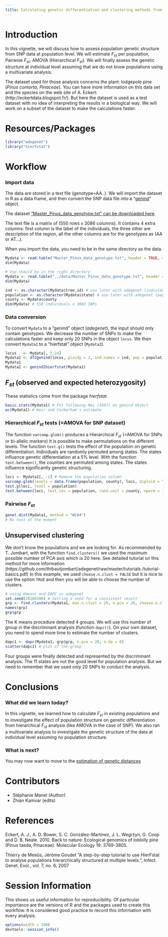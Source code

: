 ```yaml
---
title: Calculating genetic differentiation and clustering methods from SNP data
---
```


# Introduction

In this vignette, we will discuss how to assess population genetic structure
from SNP data at population level. We will estimate $F_{st}$ per population,
Pairwise $F_{st}$, AMOVA (Hierarchical $F_{st}$). We will finally assess the
genetic structure at individual level assuming that we do not know populations
using a multivariate analysis.
 

The dataset used for those analysis concerns the plant: lodgepole pine (*Pinus
contorta*, *Pinaceae*). You can have more information on this data set and the
species on the web site of A. Eckert:  (http://eckertdata.blogspot.fr/). But
here the dataset is used as a test dataset with no idea of interpreting the
results in a biological way. We will work on a subset of the dataset to make
the calculations faster.



# Resources/Packages 

```r
library("adegenet")
library("hierfstat")
```


# Workflow

### Import data

The data are stored in a text file (genotype=AA..). We will  import the dataset
in R as a data frame, and then  convert the SNP data file into a
"[genind](http://www.inside-r.org/packages/cran/adegenet/docs/.valid.genind)"
object.

The dataset ["Master_Pinus_data_genotype.txt" can be downloaded 
here](https://github.com/NESCent/popgenInfo/tree/master/data/Master_Pinus_data_genotype.txt).

The  text file is a matrix of (550 rows x 3086 columns). It contains 4 extra
columns: first column is the label of the individuals, the three other are
description of the region, all the other columns are for the genotypes as (AA or
AT...).

When you import the data, you need to be in the same directory as the data.

```r
Mydata <- read.table("Master_Pinus_data_genotype.txt", header = TRUE, check.names = FALSE)   
dim(Mydata) 
```
```r
# You should be in the right directory
Mydata <- read.table("../data/Master_Pinus_data_genotype.txt", header = TRUE, check.names = FALSE)   
dim(Mydata) 
```

```r
ind <- as.character(Mydata$tree_id) # use later with adegenet (individual labels)
population <- as.character(Mydata$state) # use later with adegenet (population labels)
county <- Mydata$county 
dim(Mydata) # 550 individuals x 3082 SNPs
```

### Data conversion

To convert `Mydata` to a "genind" object (*adegenet*), the input should only
contain genotypes. We decrease the number of SNPs to make the calculations
faster and keep only 20 SNPs in the object `locus`. We then convert `Mydata1` to
a "hierfstat" object (`Mydata2`).

```r
locus   <- Mydata[, 5:24] 
Mydata1 <- df2genind(locus, ploidy = 2, ind.names = ind, pop = population, sep = "")
Mydata1
Mydata2 <- genind2hierfstat(Mydata1) 
```

## $F_{st}$ (observed and expected heterozygosity)

These statistics come from the package *hierfstat*.

```r
basic.stats(Mydata1) # Fst following Nei (1987) on genind object
wc(Mydata1) # Weir and Cockerham's estimate
```

### Hierarchical $F_{st}$ tests (=AMOVA for SNP dataset)

The function `varcomp.glob()` produces a Hierarchical $F_{st}$ (=AMOVA for SNPs
or bi-allelic markers) It is possible to make permutations on the different
levels: The function `test.g()` tests the effect of the population on genetic
differentiation. Individuals are randomly permuted among states. The states
influence  genetic differentiation at a 5% level. With the function
`test.between()`, the counties are permuted among states. The states influence
significantly genetic structuring.


```r
loci <- Mydata2[, -1] # Remove the population column
varcomp.glob(levels = data.frame(population, county), loci, diploid = TRUE) 
test.g(loci, level = population) 
test.between(loci, test.lev = population, rand.unit = county, nperm = 100) 
```


### Pairwise $F_{st}$

```r
genet.dist(Mydata1, method = "WC84")
# No test at the moment
```


## Unsupervised clustering  

We don't know the populations and we are looking for. As recommended by T.
Jombart, with the function `find.clusters()` we used the maximum possible number
of PCA axis which is 20 here. See detailed tutorial on this method for more
information (https://github.com/thibautjombart/adegenet/raw/master/tutorials
/tutorial-basics.pdf) In this example, we used `choose.n.clust = FALSE` but it
is nice to use the option `TRUE` and then you will be able to choose the number
of clusters.

```r
# using Kmeans and DAPC in adegenet 
set.seed(20160308) # Setting a seed for a consistent result
grp <- find.clusters(Mydata1, max.n.clust = 10, n.pca = 20, choose.n.clust = FALSE) 
names(grp)
grp$grp
```

The K means procedure detected 4 groups. We will use this number of  group in
the discriminant analysis (function `dapc()`). On your own dataset, you need to
spend more time to estimate the number of clusters.

```r
dapc1 <- dapc(Mydata1, grp$grp, n.pca = 20, n.da = 6) 
scatter(dapc1) # plot of the group
```

Four groups were finally detected and represented by the discriminant analysis.
The 11 states are not the good level for population analysis. But we need to
remember that we used only 20 SNPs to conduct the analysis.

# Conclusions
 
### What did we learn today?

In this vignette, we learned how to calculate $F_{st}$ in existing populations
and to investigate the effect of population structure on genetic differentiation
from hierarchical $F_{st}$ analysis (like AMOVA in the case of SNP). We also ran
a multivariate analysis to investigate the genetic structure of the data at
individual level assuming no population structure.

### What is next?

You may now want to move to the [estimation of genetic distances](2015-05-18-Dist-SNP.html)
  
# Contributors

- Stéphanie Manel (Author)
- Zhian Kamvar (edits)
 
# References

Eckert, A. J., A. D. Bower, S. C. González-Martínez, J. L. Wegrzyn, G. Coop and D. B. Neale. 2010. Back to nature: Ecological genomics of loblolly pine (Pinus taeda, Pinaceae). Molecular Ecology 19: 3789-3805.


Thierry de Meeûs, Jérôme Goudet "A step-by-step tutorial to use HierFstat to analyse populations hierarchically structured at multiple levels.", Infect. Genet. Evol., vol. 7, no. 6, 2007 


# Session Information

This shows us useful information for reproducibility. Of particular importance are the versions of R and the packages used to create this workflow. It is considered good practice to record this information with every analysis.

```r
options(width = 100)
devtools::session_info()
```
